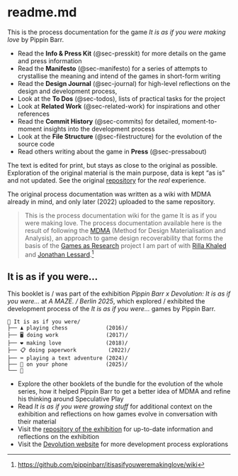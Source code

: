 # readme.md {#sec-readme}

This is the process documentation for the game *It is as if you were making love* by Pippin Barr. 

* Read the **Info & Press Kit** (@sec-presskit) for more details on the game and press information
* Read the **Manifesto** (@sec-manifesto) for a series of attempts to crystallise the meaning and intend of the games in short-form writing
* Read the **Design Journal** (@sec-journal) for high-level reflections on the design and development process, 
* Look at the **To Dos** (@sec-todos), lists of practical tasks for the project
* Look at **Related Work** (@sec-related-work) for inspirations and other references
* Read the **Commit History** (@sec-commits) for detailed, moment-to-moment insights into the development process
* Look at the **File Structure** (@sec-filestructure) for the evolution of the source code
* Read others writing about the game in **Press** (@sec-pressabout)

The text is edited for print, but stays as close to the original as possible. Exploration of the original material is the main purpose, data is kept "as is" and not updated. See the original [repository](https://github.com/pippinbarr/itisasifyouweremakinglove) for the *real* experience.

The original process documentation was written as a wiki with MDMA already in mind, and only later (2022) uploaded to the same repository. 

> This is the process documentation wiki for the game It is as if you were making love. The process documentation available here is the result of following the [MDMA](http://www.gamesasresearch.com/mdma) (Method for Design Materialisation and Analysis), an approach to game design recoverability that forms the basis of the [Games as Research](http://www.gamesasresearch.com/) project I am part of with [Rilla Khaled](http://www.rillakhaled.com/) and [Jonathan Lessard](https://jonathanlessard.net/).^[[https://github.com/pippinbarr/itisasifyouweremakinglove/wiki](https://github.com/pippinbarr/itisasifyouweremakinglove/wiki)]

## It is as if you were...

This booklet is / was part of the exhibition *Pippin Barr x Devolution: It is as if you were...* at *A MAZE. / Berlin 2025*, which explored / exhibited the development process of the *It is as if you were...* games by Pippin Barr.

```
🌱 It is as if you were/
├── ♟️ playing chess            (2016)/
├── 🖥️ doing work               (2017)/
├── ❤️ making love              (2018)/
├── 📋 doing paperwork          (2022)/
├── ⌨️ playing a text adventure (2024)/
├── 📱 on your phone            (2025)/
└── 🌸
```

- Explore the other booklets of the bundle for the evolution of the whole series, how it helped Pippin Barr to get a better idea of MDMA and refine his thinking around Speculative Play
- Read *It is as if you were growing stuff* for additional context on the exhibition and reflections on how games evolve in conversation with their material
- Visit the [repository of the exhibition](https://github.com/csongorb/growingstuff) for up-to-date information and reflections on the exhibition
- Visit the [Devolution website](https://devolution.online/) for more development process explorations
